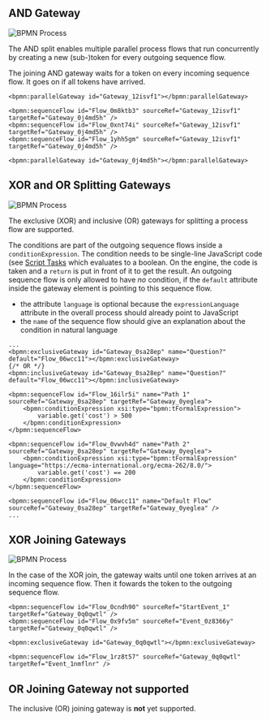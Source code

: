 ## AND Gateway

![BPMN Process](/images/bpmn/BPMN_AND_GW.png?width=400)

The AND split enables multiple parallel process flows that run concurrently by creating a new (sub-)token for every outgoing sequence flow.

The joining AND gateway waits for a token on every incoming sequence flow.
It goes on if all tokens have arrived.

```
<bpmn:parallelGateway id="Gateway_12isvf1"></bpmn:parallelGateway>

<bpmn:sequenceFlow id="Flow_0m8ktb3" sourceRef="Gateway_12isvf1" targetRef="Gateway_0j4md5h" />
<bpmn:sequenceFlow id="Flow_0xnt74i" sourceRef="Gateway_12isvf1" targetRef="Gateway_0j4md5h" />
<bpmn:sequenceFlow id="Flow_1yhh5gm" sourceRef="Gateway_12isvf1" targetRef="Gateway_0j4md5h" />

<bpmn:parallelGateway id="Gateway_0j4md5h"></bpmn:parallelGateway>
```

## XOR and OR Splitting Gateways

![BPMN Process](/images/bpmn/BPMN_In-Ex-clusive_Split.png?width=600)

The exclusive (XOR) and inclusive (OR) gateways for splitting a process flow are supported.

The conditions are part of the outgoing sequence flows inside a `conditionExpression`.
The condition needs to be single-line JavaScript code (see [Script Tasks](bpmn-script-task) which evaluates to a boolean.
On the engine, the code is taken and a `return` is put in front of it to get the result.
An outgoing sequence flow is only allowed to have _no_ condition, if the `default` attribute inside the gateway element is pointing to this sequence flow.

- the attribute `language` is optional because the `expressionLanguage` attribute in the overall process should already point to JavaScript
- the `name` of the sequence flow should give an explanation about the condition in natural language

```
...
<bpmn:exclusiveGateway id="Gateway_0sa28ep" name="Question?" default="Flow_06wcc11"></bpmn:exclusiveGateway>
{/* OR */}
<bpmn:inclusiveGateway id="Gateway_0sa28ep" name="Question?" default="Flow_06wcc11"></bpmn:inclusiveGateway>

<bpmn:sequenceFlow id="Flow_16ilr5i" name="Path 1" sourceRef="Gateway_0sa28ep" targetRef="Gateway_0yeglea">
    <bpmn:conditionExpression xsi:type="bpmn:tFormalExpression">
        variable.get('cost') > 500
    </bpmn:conditionExpression>
</bpmn:sequenceFlow>

<bpmn:sequenceFlow id="Flow_0vwvh4d" name="Path 2" sourceRef="Gateway_0sa28ep" targetRef="Gateway_0yeglea">
    <bpmn:conditionExpression xsi:type="bpmn:tFormalExpression" language="https://ecma-international.org/ecma-262/8.0/">
        variable.get('cost') == 200
    </bpmn:conditionExpression>
</bpmn:sequenceFlow>

<bpmn:sequenceFlow id="Flow_06wcc11" name="Default Flow" sourceRef="Gateway_0sa28ep" targetRef="Gateway_0yeglea" />
...
```

## XOR Joining Gateways

![BPMN Process](/images/bpmn/BPMN_XOR_Join.png?width=200)

In the case of the XOR join, the gateway waits until one token arrives at an incoming sequence flow.
Then it fowards the token to the outgoing sequence flow.

```
<bpmn:sequenceFlow id="Flow_0cndh90" sourceRef="StartEvent_1" targetRef="Gateway_0q0qwtl" />
<bpmn:sequenceFlow id="Flow_0x9fv5m" sourceRef="Event_0z8366y" targetRef="Gateway_0q0qwtl" />

<bpmn:exclusiveGateway id="Gateway_0q0qwtl"></bpmn:exclusiveGateway>

<bpmn:sequenceFlow id="Flow_1rz8t57" sourceRef="Gateway_0q0qwtl" targetRef="Event_1nmflnr" />
```

## OR Joining Gateway not supported

The inclusive (OR) joining gateway is **not** yet supported.

